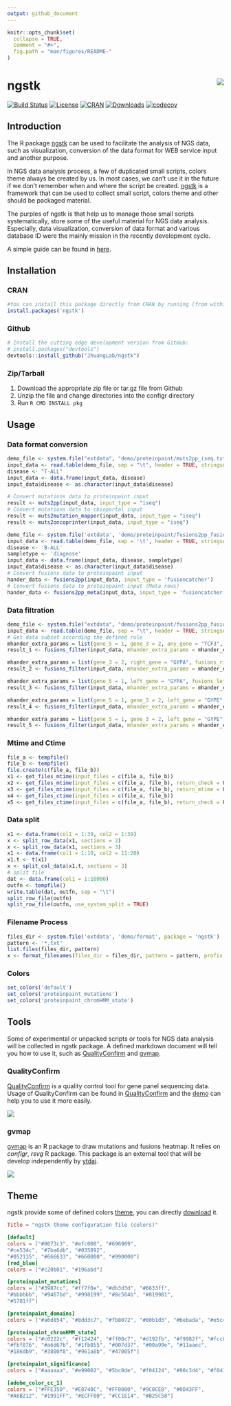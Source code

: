 ```yaml
---
output: github_document
---
```


<!-- README.md is generated from README.Rmd. Please edit that file -->

```r
knitr::opts_chunk$set(
  collapse = TRUE,
  comment = "#>",
  fig.path = "man/figures/README-"
)
```

# ngstk <img src="man/figures/logo.png" align="right" />

[![Build Status](https://travis-ci.org/JhuangLab/ngstk.svg)](https://travis-ci.org/JhuangLab/ngstk) [![License](https://img.shields.io/badge/license-MIT-brightgreen.svg?style=flat)](https://en.wikipedia.org/wiki/MIT_License) [![CRAN](http://www.r-pkg.org/badges/version/ngstk)](https://cran.r-project.org/package=ngstk) [![Downloads](http://cranlogs.r-pkg.org/badges/ngstk?color=brightgreen)](http://www.r-pkg.org/pkg/ngstk) [![codecov](https://codecov.io/github/JhuangLab/ngstk/branch/master/graphs/badge.svg)](https://codecov.io/github/JhuangLab/ngstk)

## Introduction

The R package [ngstk](https://github.com/JhuangLab/ngstk) can be used to facilitate the analysis of NGS data, such as visualization, conversion of the data format for WEB service input and another purpose.

In NGS data analysis process, a few of duplicated small scripts, colors theme always be created by us. In most cases, we can't use it in the future if we don't remember when and where the script be created. [ngstk](https://github.com/JhuangLab/ngstk) is a framework that can be used to collect small script, colors theme and other should be packaged material.

The purples of ngstk is that help us to manage those small scripts systematically, store some of the useful material for NGS data analysis.
Especially, data visualization, conversion of data format and various database ID were the mainly mission in the recently development cycle.

A simple guide can be found in [here](https://CRAN.R-project.org/package=ngstk/vignettes/ngstk.html).

## Installation

### CRAN

``` r
#You can install this package directly from CRAN by running (from within R):
install.packages('ngstk')
```

### Github

``` r
# Install the cutting edge development version from GitHub:
# install.packages("devtools")
devtools::install_github("JhuangLab/ngstk")
```

### Zip/Tarball

1. Download the appropriate zip file or tar.gz file from Github
2. Unzip the file and change directories into the configr directory
3. Run `R CMD INSTALL pkg`

## Usage

### Data format conversion

```r
demo_file <- system.file("extdata", "demo/proteinpaint/muts2pp_iseq.txt", package = "ngstk")
input_data <- read.table(demo_file, sep = "\t", header = TRUE, stringsAsFactors = FALSE)
disease <- "T-ALL"
input_data <- data.frame(input_data, disease)
input_data$disease <- as.character(input_data$disease)

# Convert mutations data to proteinpaint input
result <- muts2pp(input_data, input_type = "iseq")
# Convert mutations data to cbioportal input
result <- muts2mutation_mapper(input_data, input_type = "iseq")
result <- muts2oncoprinter(input_data, input_type = "iseq")

demo_file <- system.file('extdata', 'demo/proteinpaint/fusions2pp_fusioncatcher.txt', package = 'ngstk')
input_data <- read.table(demo_file, sep = '\t', header = TRUE, stringsAsFactors = FALSE)
disease <- 'B-ALL'
sampletype <- 'diagnose'
input_data <- data.frame(input_data, disease, sampletype)
input_data$disease <- as.character(input_data$disease)
# Convert fusions data to proteinpaint input
hander_data <- fusions2pp(input_data, input_type = 'fusioncatcher')
# Convert fusions data to proteinpaint input (Meta rows)
hander_data <- fusions2pp_meta(input_data, input_type = 'fusioncatcher')
```

### Data filtration

```r
demo_file <- system.file("extdata", "demo/proteinpaint/fusions2pp_fusioncatcher.txt", package = "ngstk")
input_data <- read.table(demo_file, sep = "\t", header = TRUE, stringsAsFactors = FALSE)
# Get data subset according the defined rule
mhander_extra_params = list(gene_5 = 1, gene_3 = 2, any_gene = "TCF3", fusions_any_match_flag = TRUE)
result_1 <- fusions_filter(input_data, mhander_extra_params = mhander_extra_params)

mhander_extra_params = list(gene_3 = 2, right_gene = "GYPA", fusions_right_match_flag = TRUE)
result_2 <- fusions_filter(input_data, mhander_extra_params = mhander_extra_params)

mhander_extra_params = list(gene_5 = 1, left_gene = "GYPA", fusions_left_match_flag = TRUE)
result_3 <- fusions_filter(input_data, mhander_extra_params = mhander_extra_params)

mhander_extra_params = list(gene_5 = 1, gene_3 = 2, left_gene = "GYPE", right_gene = "GYPA", fusions_full_match_flag = TRUE)
result_4 <- fusions_filter(input_data, mhander_extra_params = mhander_extra_params)

mhander_extra_params = list(gene_5 = 1, gene_3 = 2, left_gene = "GYPE", right_gene = "GYPA", fusions_anyfull_match_flag = TRUE)
result_5 <- fusions_filter(input_data, mhander_extra_params = mhander_extra_params)
```

### Mtime and Ctime

```r
file_a <- tempfile()
file_b <- tempfile()
file.create(c(file_a, file_b))
x1 <- get_files_mtime(input_files = c(file_a, file_b))
x2 <- get_files_mtime(input_files = c(file_a, file_b), return_check = FALSE)
x3 <- get_files_mtime(input_files = c(file_a, file_b), return_mtime = FALSE)
x4 <- get_files_ctime(input_files = c(file_a, file_b))
x5 <- get_files_ctime(input_files = c(file_a, file_b), return_check = FALSE)
```

### Data split

```r
x1 <- data.frame(col1 = 1:39, col2 = 1:39)
x <- split_row_data(x1, sections = 2)
x <- split_row_data(x1, sections = 3)
x1 <- data.frame(col1 = 1:10, col2 = 11:20)
x1.t <- t(x1)
x <- split_col_data(x1.t, sections = 3)
# split file
dat <- data.frame(col1 = 1:10000)
outfn <- tempfile()
write.table(dat, outfn, sep = "\t")
split_row_file(outfn)
split_row_file(outfn, use_system_split = TRUE)
```

### Filename Process

```r
files_dir <- system.file('extdata', 'demo/format', package = 'ngstk')
pattern <- '*.txt'
list.files(files_dir, pattern)
x <- format_filenames(files_dir = files_dir, pattern = pattern, profix = 'hg38_')
```

### Colors

```r
set_colors('default')
set_colors('proteinpaint_mutations')
set_colors('proteinpaint_chromHMM_state')
```

## Tools

Some of experimental or unpacked scripts or tools for NGS data analysis will be collected in ngstk package. A defined markdown document will tell you how to use it, such as [QualityConfirm](https://github.com/JhuangLab/ngstk/tree/master/inst/extdata/tools/QualityConfirm/README.md) and [gvmap](https://github.com/JhuangLab/ngstk/tree/master/inst/extdata/tools/gvmap/).

### QualityConfirm

[QualityConfirm](https://github.com/JhuangLab/ngstk/tree/master/inst/extdata/tools/QualityConfirm/) is a quality control tool for gene panel sequencing data. Usage of QualityConfirm can be found in [QualityConfirm](https://github.com/JhuangLab/ngstk/tree/master/inst/extdata/tools/QualityConfirm/README.md) and the [demo](https://github.com/JhuangLab/ngstk/tree/master/inst/extdata/tools/QualityConfirm/demo.R) can help you to use it more easily.

![](man/figures/quality_confirm_fig1.jpg)

### gvmap

[gvmap](https://github.com/JhuangLab/ngstk/tree/master/inst/extdata/tools/gvmap/) is an R package to draw mutations and fusions heatmap. It relies on *configr*, *rsvg* R package. This package is an external tool that will be develop independently by [ytdai](https://github.com/ytdai/gvmap).

![](man/figures/gvmap_fig1.png)

## Theme

ngstk provide some of defined colors [theme](https://github.com/JhuangLab/ngstk/blob/master/inst/extdata/config/theme.toml), you can directly [download](https://raw.githubusercontent.com/JhuangLab/ngstk/master/inst/extdata/config/theme.toml) it.

```toml
Title = "ngstk theme configuration file (colors)"

[default]
colors = ["#0073c3", "#efc000", "#696969",
"#ce534c", "#7ba6db", "#035892",
"#052135", "#666633", "#660000", "#990000"]
[red_blue]
colors = ["#c20b01", "#196abd"]

[proteinpaint_mutations]
colors = ["#3987cc", "#ff7f0e", "#db3d3d", "#6633ff",
"#bbbbbb", "#9467bd", "#998199", "#8c564b", "#819981",
"#5781ff"]

[proteinpaint_domains]
colors = ["#a6d854", "#8dd3c7", "#fb8072", "#80b1d3", "#bebada", "#e5c494", "#fdb462", "#b3b3b3"]

[proteinpaint_chromHMM_state]
colors = ["#c0222c", "#f12424", "#ff00c7", "#d192fb", "#f9982f", "#fcc88e",
"#fbf876", "#a6d67b", "#1fb855", "#007d37", "#00a99e", "#11aaec",
"#186db9", "#3800f8", "#961a8b", "#47005f"]

[proteinpaint_significance]
colors = ["#aaaaaa", "#e99002", "#5bc0de", "#f04124", "#90c3d4", "#f04124", "#43ac6a"]

[adobe_color_cc_1]
colors = ["#FFE350", "#E8740C", "#FF0000", "#9C0CE8", "#0D43FF",
"#A6B212", "#1991FF", "#ECFF00", "#CC1E14", "#B25C58"]
```
